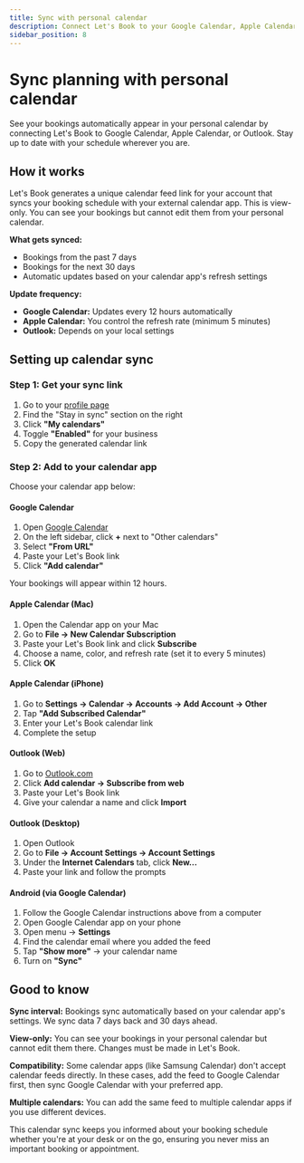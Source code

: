 ```yaml
---
title: Sync with personal calendar
description: Connect Let's Book to your Google Calendar, Apple Calendar, or Outlook to see your bookings automatically
sidebar_position: 8
---
```



# Sync planning with personal calendar

See your bookings automatically appear in your personal calendar by connecting Let's Book to Google Calendar, Apple Calendar, or Outlook. Stay up to date with your schedule wherever you are.

## How it works

Let's Book generates a unique calendar feed link for your account that syncs your booking schedule with your external calendar app. This is view-only. You can see your bookings but cannot edit them from your personal calendar.

**What gets synced:**

- Bookings from the past 7 days
- Bookings for the next 30 days
- Automatic updates based on your calendar app's refresh settings

**Update frequency:**

- **Google Calendar:** Updates every 12 hours automatically
- **Apple Calendar:** You control the refresh rate (minimum 5 minutes)
- **Outlook:** Depends on your local settings

## Setting up calendar sync

### Step 1: Get your sync link

1. Go to your [profile page](https://dashboard.letsbook.app/account/profile)
2. Find the "Stay in sync" section on the right
3. Click **"My calendars"**
4. Toggle **"Enabled"** for your business
5. Copy the generated calendar link

<InlineVideoPlayer videoSrc={videoUrl} title="Get your sync link"/>

### Step 2: Add to your calendar app

Choose your calendar app below:

#### Google Calendar

1. Open [Google Calendar](https://calendar.google.com)
2. On the left sidebar, click **+** next to "Other calendars"
3. Select **"From URL"**
4. Paste your Let's Book link
5. Click **"Add calendar"**

Your bookings will appear within 12 hours.

#### Apple Calendar (Mac)

1. Open the Calendar app on your Mac
2. Go to **File → New Calendar Subscription**
3. Paste your Let's Book link and click **Subscribe**
4. Choose a name, color, and refresh rate (set it to every 5 minutes)
5. Click **OK**

#### Apple Calendar (iPhone)

1. Go to **Settings → Calendar → Accounts → Add Account → Other**
2. Tap **"Add Subscribed Calendar"**
3. Enter your Let's Book calendar link
4. Complete the setup

#### Outlook (Web)

1. Go to [Outlook.com](https://outlook.com)
2. Click **Add calendar → Subscribe from web**
3. Paste your Let's Book link
4. Give your calendar a name and click **Import**

#### Outlook (Desktop)

1. Open Outlook
2. Go to **File → Account Settings → Account Settings**
3. Under the **Internet Calendars** tab, click **New...**
4. Paste your link and follow the prompts

#### Android (via Google Calendar)

1. Follow the Google Calendar instructions above from a computer
2. Open Google Calendar app on your phone
3. Open menu → **Settings**
4. Find the calendar email where you added the feed
5. Tap **"Show more"** → your calendar name
6. Turn on **"Sync"**

## Good to know

**Sync interval:** Bookings sync automatically based on your calendar app's settings. We sync data 7 days back and 30 days ahead.

**View-only:** You can see your bookings in your personal calendar but cannot edit them there. Changes must be made in Let's Book.

**Compatibility:** Some calendar apps (like Samsung Calendar) don't accept calendar feeds directly. In these cases, add the feed to Google Calendar first, then sync Google Calendar with your preferred app.

**Multiple calendars:** You can add the same feed to multiple calendar apps if you use different devices.

This calendar sync keeps you informed about your booking schedule whether you're at your desk or on the go, ensuring you never miss an important booking or appointment.
